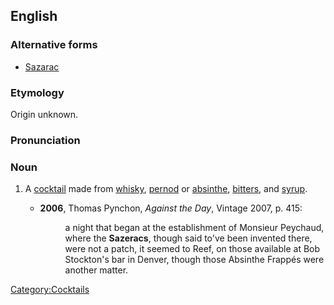 ==English==
===Alternative forms===
*[[Sazarac]]

===Etymology===
Origin unknown.

===Pronunciation===
{{IPA|/ˈsæzəɹæk/}}

===Noun===
{{en-noun}}

# {{US}} A [[cocktail]] made from [[whisky]], [[pernod]] or [[absinthe]], [[bitters]], and [[syrup]].
#*'''2006''', Thomas Pynchon, ''Against the Day'', Vintage 2007, p. 415:
#*:a night that began at the establishment of Monsieur Peychaud, where the '''Sazeracs''', though said to've been invented there, were not a patch, it seemed to Reef, on those available at Bob Stockton's bar in Denver, though those Absinthe Frappés were another matter.

[[Category:Cocktails]]